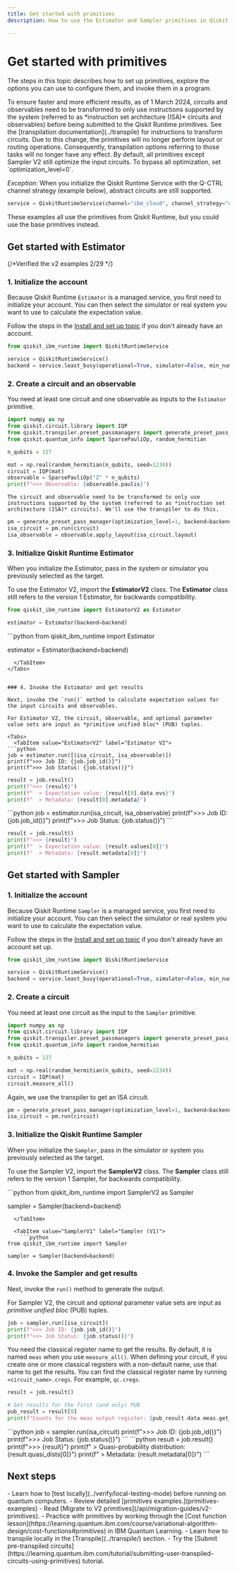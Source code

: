 ```yaml
---
title: Get started with primitives
description: How to use the Estimator and Sampler primitives in Qiskit Runtime.

---
```


# Get started with primitives

The steps in this topic describes how to set up primitives, explore the options you can use to configure them, and invoke them in a program.

<Admonition type="caution" title="Important">
To ensure faster and more efficient results, as of 1 March 2024, circuits and observables need to be transformed to only use instructions supported by the system (referred to as *instruction set architecture (ISA)* circuits and observables) before being submitted to the Qiskit Runtime primitives.  See the [transpilation documentation](../transpile) for instructions to transform circuits.  Due to this change, the primitives will no longer perform layout or routing operations.  Consequently, transpilation options referring to those tasks will no longer have any effect. By default, all primitives except Sampler V2 still optimize the input circuits. To bypass all optimization, set `optimization_level=0`.

*Exception*: When you initialize the Qiskit Runtime Service with the Q-CTRL channel strategy (example below), abstract circuits are still supported.

``` python
service = QiskitRuntimeService(channel="ibm_cloud", channel_strategy="q-ctrl")
```

</Admonition>

<Admonition type="note">
    These examples all use the primitives from Qiskit Runtime, but you could use the base primitives instead. 
</Admonition>

<span id="start-estimator"></span>
## Get started with Estimator

{/*Verified the v2 examples 2/29 */}

### 1. Initialize the account

Because Qiskit Runtime `Estimator` is a managed service, you first need to initialize your account. You can then select the simulator or real system you want to use to calculate the expectation value.

Follow the steps in the [Install and set up topic](../start/install) if you don't already have an account.

```python
from qiskit_ibm_runtime import QiskitRuntimeService

service = QiskitRuntimeService()
backend = service.least_busy(operational=True, simulator=False, min_num_qubits=127)
```

### 2. Create a circuit and an observable

You need at least one circuit and one observable as inputs to the `Estimator` primitive.

```python
import numpy as np
from qiskit.circuit.library import IQP
from qiskit.transpiler.preset_passmanagers import generate_preset_pass_manager
from qiskit.quantum_info import SparsePauliOp, random_hermitian

n_qubits = 127

mat = np.real(random_hermitian(n_qubits, seed=1234))
circuit = IQP(mat)
observable = SparsePauliOp("Z" * n_qubits)
print(f">>> Observable: {observable.paulis}")
```
    The circuit and observable need to be transformed to only use instructions supported by the system (referred to as *instruction set architecture (ISA)* circuits). We'll use the transpiler to do this.

```python
pm = generate_preset_pass_manager(optimization_level=1, backend=backend)
isa_circuit = pm.run(circuit)
isa_observable = observable.apply_layout(isa_circuit.layout)
```

### 3. Initialize Qiskit Runtime Estimator

When you initialize the Estimator, pass in the system or simulator you previously selected as the target.

To use the Estimator V2, import the **EstimatorV2** class. The **Estimator** class still refers to the version 1 Estimator, for backwards compatibility.

<Tabs>
  <TabItem value="EstimatorV2" label="Estimator V2">

```python
from qiskit_ibm_runtime import EstimatorV2 as Estimator

estimator = Estimator(backend=backend)
 ```
  </TabItem>

  <TabItem value="EstimatorV1" label="Estimator (V1)">
```python
from qiskit_ibm_runtime import Estimator

estimator = Estimator(backend=backend)
```
  </TabItem>
</Tabs>


### 4. Invoke the Estimator and get results

Next, invoke the `run()` method to calculate expectation values for the input circuits and observables.

For Estimator V2, the circuit, observable, and optional parameter value sets are input as *primitive unified bloc* (PUB) tuples. 

<Tabs>
  <TabItem value="EstimatorV2" label="Estimator V2">
```python
job = estimator.run([(isa_circuit, isa_observable)])
print(f">>> Job ID: {job.job_id()}")
print(f">>> Job Status: {job.status()}")
```

```python
result = job.result()
print(f">>> {result}")
print(f"  > Expectation value: {result[0].data.evs}")
print(f"  > Metadata: {result[0].metadata}")
```
  </TabItem>

  <TabItem value="EstimatorV1" label="Estimator (V1)">
    ```python
job = estimator.run(isa_circuit, isa_observable)
print(f">>> Job ID: {job.job_id()}")
print(f">>> Job Status: {job.status()}")
```

```python
result = job.result()
print(f">>> {result}")
print(f"  > Expectation value: {result.values[0]}")
print(f"  > Metadata: {result.metadata[0]}")
```
  </TabItem>
</Tabs>

<span id="start-sampler"></span>
## Get started with Sampler

### 1. Initialize the account

Because Qiskit Runtime `Sampler` is a managed service, you first need to initialize your account. You can then select the simulator or real system you want to use to calculate the expectation value.

Follow the steps in the [Install and set up topic](../start/install) if you don't already have an account set up.

```python
from qiskit_ibm_runtime import QiskitRuntimeService

service = QiskitRuntimeService()
backend = service.least_busy(operational=True, simulator=False, min_num_qubits=127)
```

### 2. Create a circuit

You need at least one circuit as the input to the `Sampler` primitive. 

```python
import numpy as np
from qiskit.circuit.library import IQP
from qiskit.transpiler.preset_passmanagers import generate_preset_pass_manager
from qiskit.quantum_info import random_hermitian

n_qubits = 127

mat = np.real(random_hermitian(n_qubits, seed=1234))
circuit = IQP(mat)
circuit.measure_all()
```

Again, we use the transpiler to get an ISA circuit.

```python
pm = generate_preset_pass_manager(optimization_level=1, backend=backend)
isa_circuit = pm.run(circuit)
```

### 3. Initialize the Qiskit Runtime Sampler

When you initialize the `Sampler`, pass in the simulator or system you previously selected as the target.

To use the Sampler V2, import the **SamplerV2** class. The **Sampler** class still refers to the version 1 Sampler, for backwards compatibility.

<Tabs>
  <TabItem value="SamplerV2" label="Sampler V2">
    ```python
from qiskit_ibm_runtime import SamplerV2 as Sampler

sampler = Sampler(backend=backend)
```
  </TabItem>

  <TabItem value="SamplerV1" label="Sampler (V1)">
    ```python
from qiskit_ibm_runtime import Sampler

sampler = Sampler(backend=backend)
```
  </TabItem>
</Tabs>


### 4. Invoke the Sampler and get results

Next, invoke the `run()` method to generate the output.

For Sampler V2, the circuit and optional parameter value sets are input as *primitive unified bloc* (PUB) tuples.

<Tabs>
  <TabItem value="SamplerV2" label="Sampler V2">

```python
job = sampler.run([isa_circuit])
print(f">>> Job ID: {job.job_id()}")
print(f">>> Job Status: {job.status()}")
```

You need the classical register name to get the results.  By default, it is named `meas` when you use `measure_all()`. When defining your circuit, if you create one or more classical registers with a non-default name, use that name to get the results. You can find the classical register name by running `<circuit_name>.cregs`. For example, `qc.cregs`.

```python
result = job.result()

# Get results for the first (and only) PUB
pub_result = result[0]
print(f"Counts for the meas output register: {pub_result.data.meas.get_counts()}")
```
  </TabItem>

  <TabItem value="SamplerV1" label="Sampler (V1)">
    ```python
job = sampler.run(isa_circuit)
print(f">>> Job ID: {job.job_id()}")
print(f">>> Job Status: {job.status()}")
```
```python
result = job.result()
print(f">>> {result}")
print(f"  > Quasi-probability distribution: {result.quasi_dists[0]}")
print(f"  > Metadata: {result.metadata[0]}")
```
  </TabItem>
</Tabs>

## Next steps

<Admonition type="tip" title="Recommendations">
    - Learn how to [test locally](../verify/local-testing-mode) before running on quantum computers.
    - Review detailed [primitives examples.](primitives-examples)
    - Read [Migrate to V2 primitives](/api/migration-guides/v2-primitives).
    - Practice with primitives by working through the [Cost function lesson](https://learning.quantum.ibm.com/course/variational-algorithm-design/cost-functions#primitives) in IBM Quantum Learning.
    - Learn how to transpile locally in the [Transpile](../transpile/) section.
    - Try the [Submit pre-transpiled circuits](https://learning.quantum.ibm.com/tutorial/submitting-user-transpiled-circuits-using-primitives) tutorial.
</Admonition>
